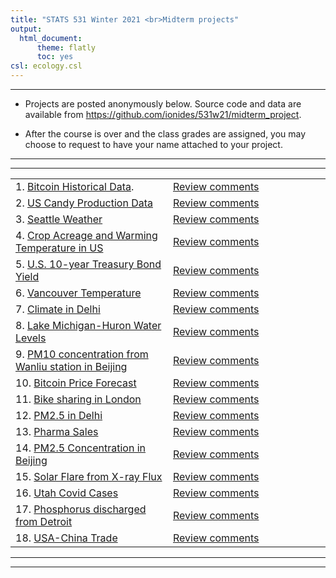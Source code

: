 ```yaml
---
title: "STATS 531 Winter 2021 <br>Midterm projects"
output:
  html_document:
      theme: flatly
      toc: yes
csl: ecology.csl
---
```


---------

* Projects are posted anonymously below. Source code and data are available from [https://github.com/ionides/531w21/midterm_project](https://github.com/ionides/531w21/tree/master/midterm_project).

* After the course is over and the class grades are assigned, you may choose to request to have your name attached to your project.

-----------

----------

| | |
|:----|:----|
| 1. [Bitcoin Historical Data](https://ionides.github.io/531w21/midterm_project/project01/project.html). <br> | [Review comments](project01/comments.html) |
| 2. [US Candy Production Data](https://ionides.github.io/531w21/midterm_project/project02/project.html) | [Review comments](project02/comments.html) |
| 3. [Seattle Weather](https://ionides.github.io/531w21/midterm_project/project03/project.html) | [Review comments](project03/comments.html) |
| 4. [Crop Acreage and Warming Temperature in US](https://ionides.github.io/531w21/midterm_project/project04/project.html) | [Review comments](project04/comments.html) |
| 5. [U.S. 10-year Treasury Bond Yield](https://ionides.github.io/531w21/midterm_project/project05/project.html) | [Review comments](project05/comments.html) |
| 6. [Vancouver Temperature](https://ionides.github.io/531w21/midterm_project/project06/project.html) | [Review comments](project06/comments.html) | 
| 7. [Climate in Delhi](https://ionides.github.io/531w21/midterm_project/project07/project.html) | [Review comments](project07/comments.html) |
| 8. [Lake Michigan-Huron Water Levels](https://ionides.github.io/531w21/midterm_project/project08/project.html) | [Review comments](project08/comments.html) |
| 9. [PM10 concentration from Wanliu station in Beijing](https://ionides.github.io/531w21/midterm_project/project09/project.html) | [Review comments](project09/comments.html) |
| 10. [Bitcoin Price Forecast](https://ionides.github.io/531w21/midterm_project/project10/project.html) | [Review comments](project10/comments.html) |
| 11. [Bike sharing in London](https://ionides.github.io/531w21/midterm_project/project11/project.html) | [Review comments](project11/comments.html) |
| 12. [PM2.5 in Delhi](https://ionides.github.io/531w21/midterm_project/project12/project.html) | [Review comments](project12/comments.html) |
| 13. [Pharma Sales](https://ionides.github.io/531w21/midterm_project/project13/project.html) | [Review comments](project13/comments.html) |
| 14. [PM2.5 Concentration in Beijing](https://ionides.github.io/531w21/midterm_project/project14/project.html) | [Review comments](project14/comments.html) |
| 15. [Solar Flare from X-ray Flux](https://ionides.github.io/531w21/midterm_project/project15/project.html) | [Review comments](project15/comments.html) |
| 16. [Utah Covid Cases](https://ionides.github.io/531w21/midterm_project/project16/project.html) | [Review comments](project16/comments.html) |
| 17. [Phosphorus discharged from Detroit](https://ionides.github.io/531w21/midterm_project/project17/project.html) | [Review comments](project17/comments.html) |
| 18. [USA-China Trade](https://ionides.github.io/531w21/midterm_project/project18/project.html) | [Review comments](project18/comments.html) |

----------

-----------

